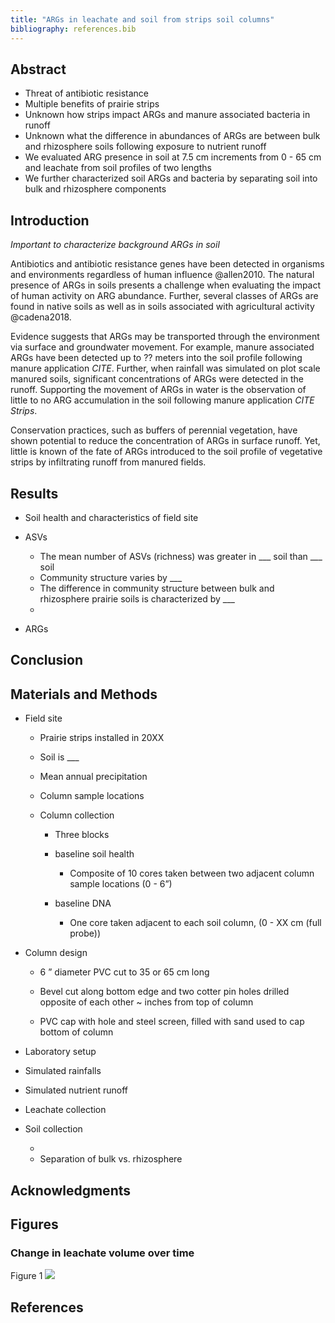 ```yaml
---
title: "ARGs in leachate and soil from strips soil columns"
bibliography: references.bib
---
```


## Abstract

-   Threat of antibiotic resistance
-   Multiple benefits of prairie strips
-   Unknown how strips impact ARGs and manure associated bacteria in runoff
-   Unknown what the difference in abundances of ARGs are between bulk and rhizosphere soils following exposure to nutrient runoff
-   We evaluated ARG presence in soil at 7.5 cm increments from 0 - 65 cm and leachate from soil profiles of two lengths
-   We further characterized soil ARGs and bacteria by separating soil into bulk and rhizosphere components

## Introduction

*Important to characterize background ARGs in soil*

Antibiotics and antibiotic resistance genes have been detected in organisms and environments regardless of human influence @allen2010. The natural presence of ARGs in soils presents a challenge when evaluating the impact of human activity on ARG abundance. Further, several classes of ARGs are found in native soils as well as in soils associated with agricultural activity @cadena2018.

Evidence suggests that ARGs may be transported through the environment via surface and groundwater movement. For example, manure associated ARGs have been detected up to ?? meters into the soil profile following manure application *CITE*. Further, when rainfall was simulated on plot scale manured soils, significant concentrations of ARGs were detected in the runoff. Supporting the movement of ARGs in water is the observation of little to no ARG accumulation in the soil following manure application *CITE Strips*.

Conservation practices, such as buffers of perennial vegetation, have shown potential to reduce the concentration of ARGs in surface runoff. Yet, little is known of the fate of ARGs introduced to the soil profile of vegetative strips by infiltrating runoff from manured fields.

## Results

-   Soil health and characteristics of field site

-   ASVs

    -   The mean number of ASVs (richness) was greater in \_\_\_ soil than \_\_\_ soil
    -   Community structure varies by \_\_\_
    -   The difference in community structure between bulk and rhizosphere prairie soils is characterized by \_\_\_
    -   

-   ARGs

## Conclusion

## Materials and Methods

-   Field site

    -   Prairie strips installed in 20XX

    -   Soil is \_\_\_

    -   Mean annual precipitation

    -   Column sample locations

    -   Column collection

        -   Three blocks

        -   baseline soil health

            -   Composite of 10 cores taken between two adjacent column sample locations (0 - 6")

        -   baseline DNA

            -   One core taken adjacent to each soil column, (0 - XX cm (full probe))

-   Column design

    -   6 " diameter PVC cut to 35 or 65 cm long

    -   Bevel cut along bottom edge and two cotter pin holes drilled opposite of each other \~ inches from top of column

    -   PVC cap with hole and steel screen, filled with sand used to cap bottom of column

-   Laboratory setup

-   Simulated rainfalls

-   Simulated nutrient runoff

-   Leachate collection

-   Soil collection

    -   

    -   Separation of bulk vs. rhizosphere

## Acknowledgments

## Figures

### Change in leachate volume over time

Figure 1 ![](../Figures/LeachateVolume.png)

## References
